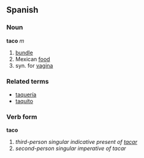 ==Spanish==
===Noun===
'''taco''' ''m''

# [[bundle]]
#Mexican [[food]]
#syn. for [[vagina]]

===Related terms===
*[[taquería]]
*[[taquito]]

===Verb form===
'''taco'''

# ''third-person singular indicative present of [[tacar]]''
# ''second-person singular imperative of tacar''